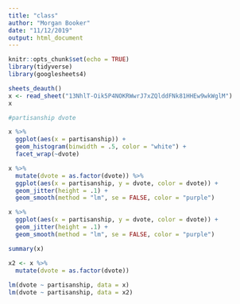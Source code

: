 ```yaml
---
title: "class"
author: "Morgan Booker"
date: "11/12/2019"
output: html_document
---
```


```r
knitr::opts_chunk$set(echo = TRUE)
library(tidyverse)
library(googlesheets4)
```

```r

sheets_deauth()
x <- read_sheet("13NhlT-Oik5P4NOKRWwrJ7xZQlddFNk81HHEw9wkWglM")
x

#partisanship dvote

x %>% 
  ggplot(aes(x = partisanship)) +
  geom_histogram(binwidth = .5, color = "white") +
  facet_wrap(~dvote)

x %>%
  mutate(dvote = as.factor(dvote)) %>% 
  ggplot(aes(x = partisanship, y = dvote, color = dvote)) +
  geom_jitter(height = .1) +
  geom_smooth(method = "lm", se = FALSE, color = "purple")

x %>%
  ggplot(aes(x = partisanship, y = dvote, color = dvote)) +
  geom_jitter(height = .1) +
  geom_smooth(method = "lm", se = FALSE, color = "purple")

summary(x)

x2 <- x %>%
  mutate(dvote = as.factor(dvote))
   
lm(dvote ~ partisanship, data = x)      
lm(dvote ~ partisanship, data = x2)
```

